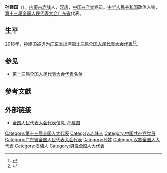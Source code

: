 {{Otheruses|孙建国|other=其他名为“孙建国”的人物}}{{Infobox person
|name=孙建国
|birth_date={{birth year and age|1977|1}}
|ancestor=[[内蒙古|内蒙古]][[赤峰|赤峰]]
|nationality={{PRC}}
|title=[[全国人大代表|全国人大代表]]
|ethnicity=[[汉族|汉族]]
|gender=男
|party={{cpc}}
|website=[http://210.82.31.1:8084/delegate/viewDelegate.action?dbid=131797 全国人大代表数据库]
}}
'''孙建国'''（{{bd|1977年|1月}}），[[内蒙古|内蒙古]][[赤峰|赤峰]]人，[[汉族|汉族]]，[[中国共产党|中国共产党]]党员。[[中华人民共和国|中华人民共和国]]政治人物、[[第十三届全国人民代表大会|第十三届全国人民代表大会]][[广东省|广东省]]代表{{refnest|{{Cite web|url=http://210.82.31.1:8084/delegate/viewDelegate.action?dbid=131797|title=全国人民代表大会代表信息-孙建国|accessdate=2020-03-16|work=中国人大网}}}}。

==生平==
2018年，孙建国被选为[[广东省|广东省]]出席[[第十三届全国人民代表大会|第十三届全国人民代表大会]][[第十三届全国人民代表大会代表|代表]]<ref>{{Cite web|title=中华人民共和国第十三届全国人民代表大会代表名单|url=http://www.gov.cn/xinwen/2018-02/24/content_5268538.htm|accessdate=2020-03-16|work=中国政府网|archive-date=2020-02-28|archive-url=https://web.archive.org/web/20200228133636/http://www.gov.cn/xinwen/2018-02/24/content_5268538.htm|dead-url=no}}</ref><ref>{{Cite web|title=（受权发布）中华人民共和国第十三届全国人民代表大会代表名单-中新网|url=http://www.chinanews.com/gn/2018/02-25/8453959.shtml|accessdate=2021-02-19|work=[[中国新闻网|中国新闻网]]|archive-date=2018-02-27|archive-url=https://web.archive.org/web/20180227031724/http://www.chinanews.com/gn/2018/02-25/8453959.shtml|dead-url=no}}</ref>。

==参见==
* [[第十三届全国人民代表大会代表名单|第十三届全国人民代表大会代表名单]]

==參考文獻==
{{reflist}}

==外部链接==
{{Portal|中国|政治}}
* [http://210.82.31.1:8084/delegate/viewDelegate.action?dbid=131797 全国人民代表大会代表信息-孙建国]

[[Category:第十三届全国人大代表|Category:第十三届全国人大代表]]
[[Category:赤峰人|Category:赤峰人]]
[[Category:中国共产党党员|Category:中国共产党党员]]
[[Category:广东省全国人民代表大会代表|Category:广东省全国人民代表大会代表]]
[[Category:孙姓|Category:孙姓]]
[[Category:汉族全国人大代表|Category:汉族全国人大代表]]
[[Category:汉族人|Category:汉族人]]
[[Category:男性全国人大代表|Category:男性全国人大代表]]


{{中国政治人物小作品}}